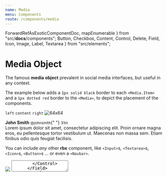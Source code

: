 ```yaml
---
name: Media
menu: Components
route: /components/media
---
```



  ForwardRefAsExoticComponentDoc,
  mapEnumerable
} from "src/__docs__/components";
  Button,
  Checkbox,
  Content,
  Control,
  Delete,
  Field,
  Icon,
  Image,
  Label,
  Textarea
} from "src/elements";

# Media Object

The famous **media object** prevalent in social media interfaces, but useful in any context.

The example below adds a `1px solid black` border to each `<Media.Item>` and a `1px dotted red` border to the `<Media>`, to depict the placement of the components.

<Playground>
  <Media style={{ border: "1px dotted red" }}>
    <Media.Item align="left" style={{ border: "1px solid black" }}>
      <code>left</code>
    </Media.Item>
    <Media.Item align="content" style={{ border: "1px solid black" }}>
      <code>content</code>
    </Media.Item>
    <Media.Item align="right" style={{ border: "1px solid black" }}>
      <code>right</code>
    </Media.Item>
  </Media>
</Playground>

<Playground>
  <Media>
    <Media.Item as="figure" align="left">
      <Image.Container as="p" size={64}>
        <Image
          alt="64x64"
          src="https://bulma.io/images/placeholders/128x128.png"
        />
      </Image.Container>
    </Media.Item>
    <Media.Item align="content">
      <Content>
        <p>
          <strong>John Smith</strong> <small>@johnsmith</small>{" "}
          <small>31m</small>
          <br />
          Lorem ipsum dolor sit amet, consectetur adipiscing elit. Proin ornare
          magna eros, eu pellentesque tortor vestibulum ut. Maecenas non massa
          sem. Etiam finibus odio quis feugiat facilisis.
        </p>
      </Content>
      <Level breakpoint="mobile">
        <Level.Item align="left">
          <Level.Item as="a">
            <Icon size="small">
              <FontAwesomeIcon icon={faReply} />
            </Icon>
          </Level.Item>
          <Level.Item as="a">
            <Icon size="small">
              <FontAwesomeIcon icon={faRetweet} />
            </Icon>
          </Level.Item>
          <Level.Item as="a">
            <Icon size="small">
              <FontAwesomeIcon icon={faHeart} />
            </Icon>
          </Level.Item>
        </Level.Item>
      </Level>
    </Media.Item>
    <Media.Item align="right">
      <Delete />
    </Media.Item>
  </Media>
</Playground>

You can include _any_ other **rbx** component, like `<Input>`s, `<Textarea>`s, `<Icon>`s, `<Button>`s ... or even a `<Navbar>`.

<Playground>
  <Media>
    <Media.Item as="figure" align="left">
      <Image.Container as="p" size={64}>
        <Image src="https://bulma.io/images/placeholders/128x128.png" />
      </Image.Container>
    </Media.Item>
    <Media.Item align="content">
      <Field>
        <Control>
          <Textarea placeholder="Add a comment..." />
        </Control>
      </Field>
      <Level>
        <Level.Item align="left">
          <Level.Item>
            <Button color="info" type="submit">
              Submit
            </Button>
          </Level.Item>
        </Level.Item>
        <Level.Item align="right">
          <Level.Item>
            <Label>
              <Checkbox /> Press enter to submit
            </Label>
          </Level.Item>
        </Level.Item>
      </Level>
    </Media.Item>
  </Media>
</Playground>

### Nesting

You can nest `<Media>` objects up to 3 levels deep (without extending Bulma's SASS).

<Playground>
  <Media as="article">
    <Media.Item align="left">
      <Image.Container as="p" size={64}>
        <Image src="https://bulma.io/images/placeholders/128x128.png" />
      </Image.Container>
    </Media.Item>
    <Media.Item align="content">
      <Content>
        <p>
          <strong>Barbara Middleton</strong>
          <br />
          Lorem ipsum dolor sit amet, consectetur adipiscing elit. Duis
          porta eros lacus, nec ultricies elit blandit non. Suspendisse
          pellentesque mauris sit amet dolor blandit rutrum. Nunc in tempus
          turpis.
          <br />
          <small>
            <a href="#like">Like</a> · <a href="#reply">Reply</a> · 3 hrs
          </small>
        </p>
      </Content>

      <Media>
        <Media.Item align="left">
          <Image.Container as="p" size={48}>
            <Image src="https://bulma.io/images/placeholders/128x128.png" />
          </Image.Container>
        </Media.Item>
        <Media.Item align="content">
          <Content>
            <p>
              <strong>Sean Brown</strong>
              <br />
              Donec sollicitudin urna eget eros malesuada sagittis.
              Pellentesque habitant morbi tristique senectus et netus et
              malesuada fames ac turpis egestas. Aliquam blandit nisl a
              nulla sagittis, a lobortis leo feugiat.
              <br />
              <small>
                <a href="#like">Like</a> · <a href="#reply">Reply</a> · 2
                hrs
              </small>
            </p>
          </Content>
          <Media>
            Vivamus quis semper metus, non tincidunt dolor. Vivamus in mi eu
            lorem cursus ullamcorper sit amet nec massa.
          </Media>
          <Media>
            Morbi vitae diam et purus tincidunt porttitor vel vitae augue.
            Praesent malesuada metus sed pharetra euismod. Cras tellus odio,
            tincidunt iaculis diam non, porta aliquet tortor.
          </Media>
        </Media.Item>
      </Media>

      <Media>
        <Media.Item align="left">
          <Image.Container as="p" size={48}>
            <Image src="https://bulma.io/images/placeholders/96x96.png" />
          </Image.Container>
        </Media.Item>
        <Media.Item align="content">
          <Content>
            <p>
              <strong>Kayli Eunice </strong>
              <br />
              Sed convallis scelerisque mauris, non pulvinar nunc mattis
              vel. Maecenas varius felis sit amet magna vestibulum euismod
              malesuada cursus libero. Vestibulum ante ipsum primis in
              faucibus orci luctus et ultrices posuere cubilia Curae;
              Phasellus lacinia non nisl id feugiat.
              <br />
              <small>
                <a href="#like">Like</a> · <a href="#reply">Reply</a> · 2
                hrs
              </small>
            </p>
          </Content>
        </Media.Item>
      </Media>
    </Media.Item>

  </Media>

  <Media as="article">
    <Media.Item align="left">
      <Image.Container as="p" size={64}>
        <Image src="https://bulma.io/images/placeholders/128x128.png" />
      </Image.Container>
    </Media.Item>
    <Media.Item align="content">
      <Field>
        <Control as="p">
          <Textarea placeholder="Add a comment..." />
        </Control>
      </Field>
      <Field>
        <Control as="p">
          <Button>Post comment</Button>
        </Control>
      </Field>
    </Media.Item>
  </Media>
</Playground>

## API

<ForwardRefAsExoticComponentDoc
  component={Media}
  docPath="/components/media-object"
  name="Media"
/>

<ForwardRefAsExoticComponentDoc
  component={Media.Item}
  customize
  docPath="/components/media-object"
  name="Media.Item"
  props={{
    align: {
      description: "change the position of the item inside the media container",
      typeName: "string",
      typeTip: mapEnumerable(MEDIA_ITEM_DEFAULTS.alignments)
    }
  }}
/>
